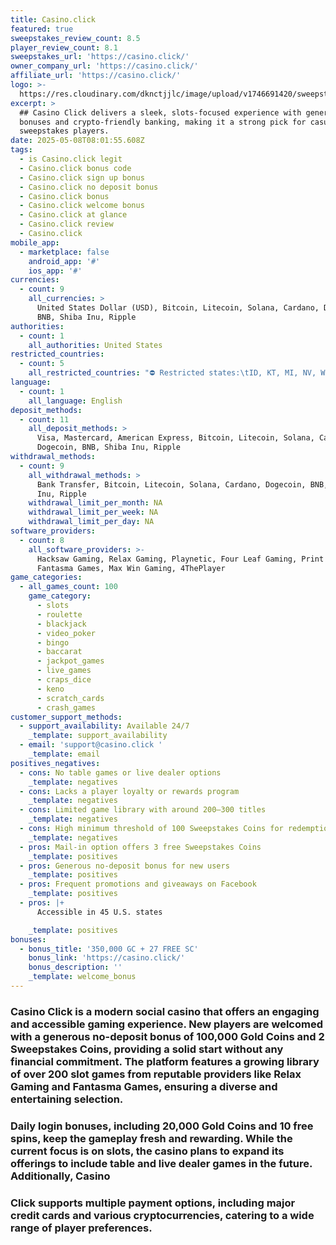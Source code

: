 ```yaml
---
title: Casino.click
featured: true
sweepstakes_review_count: 8.5
player_review_count: 8.1
sweepstakes_url: 'https://casino.click/'
owner_company_url: 'https://casino.click/'
affiliate_url: 'https://casino.click/'
logo: >-
  https://res.cloudinary.com/dknctjjlc/image/upload/v1746691420/sweepstakes/casinoclick_tmgv6s.svg
excerpt: >
  ## Casino Click delivers a sleek, slots-focused experience with generous daily
  bonuses and crypto-friendly banking, making it a strong pick for casual
  sweepstakes players.
date: 2025-05-08T08:01:55.608Z
tags:
  - is Casino.click legit
  - Casino.click bonus code
  - Casino.click sign up bonus
  - Casino.click no deposit bonus
  - Casino.click bonus
  - Casino.click welcome bonus
  - Casino.click at glance
  - Casino.click review
  - Casino.click
mobile_app:
  - marketplace: false
    android_app: '#'
    ios_app: '#'
currencies:
  - count: 9
    all_currencies: >
      United States Dollar (USD), Bitcoin, Litecoin, Solana, Cardano, Dogecoin,
      BNB, Shiba Inu, Ripple
authorities:
  - count: 1
    all_authorities: United States
restricted_countries:
  - count: 5
    all_restricted_countries: "⛔️ Restricted states:\tID, KT, MI, NV, WA"
language:
  - count: 1
    all_language: English
deposit_methods:
  - count: 11
    all_deposit_methods: >
      Visa, Mastercard, American Express, Bitcoin, Litecoin, Solana, Cardano,
      Dogecoin, BNB, Shiba Inu, Ripple
withdrawal_methods:
  - count: 9
    all_withdrawal_methods: >
      Bank Transfer, Bitcoin, Litecoin, Solana, Cardano, Dogecoin, BNB, Shiba
      Inu, Ripple
    withdrawal_limit_per_month: NA
    withdrawal_limit_per_week: NA
    withdrawal_limit_per_day: NA
software_providers:
  - count: 8
    all_software_providers: >-
      Hacksaw Gaming, Relax Gaming, Playnetic, Four Leaf Gaming, Print Studios,
      Fantasma Games, Max Win Gaming, 4ThePlayer
game_categories:
  - all_games_count: 100
    game_category:
      - slots
      - roulette
      - blackjack
      - video_poker
      - bingo
      - baccarat
      - jackpot_games
      - live_games
      - craps_dice
      - keno
      - scratch_cards
      - crash_games
customer_support_methods:
  - support_availability: Available 24/7
    _template: support_availability
  - email: 'support@casino.click '
    _template: email
positives_negatives:
  - cons: No table games or live dealer options
    _template: negatives
  - cons: Lacks a player loyalty or rewards program
    _template: negatives
  - cons: Limited game library with around 200–300 titles
    _template: negatives
  - cons: High minimum threshold of 100 Sweepstakes Coins for redemption
    _template: negatives
  - pros: Mail-in option offers 3 free Sweepstakes Coins
    _template: positives
  - pros: Generous no-deposit bonus for new users
    _template: positives
  - pros: Frequent promotions and giveaways on Facebook
    _template: positives
  - pros: |+
      Accessible in 45 U.S. states

    _template: positives
bonuses:
  - bonus_title: '350,000 GC + 27 FREE SC'
    bonus_link: 'https://casino.click/'
    bonus_description: ''
    _template: welcome_bonus
---
```


### Casino Click is a modern social casino that offers an engaging and accessible gaming experience. New players are welcomed with a generous no-deposit bonus of 100,000 Gold Coins and 2 Sweepstakes Coins, providing a solid start without any financial commitment. The platform features a growing library of over 200 slot games from reputable providers like Relax Gaming and Fantasma Games, ensuring a diverse and entertaining selection.

### Daily login bonuses, including 20,000 Gold Coins and 10 free spins, keep the gameplay fresh and rewarding. While the current focus is on slots, the casino plans to expand its offerings to include table and live dealer games in the future. Additionally, Casino

### Click supports multiple payment options, including major credit cards and various cryptocurrencies, catering to a wide range of player preferences.
